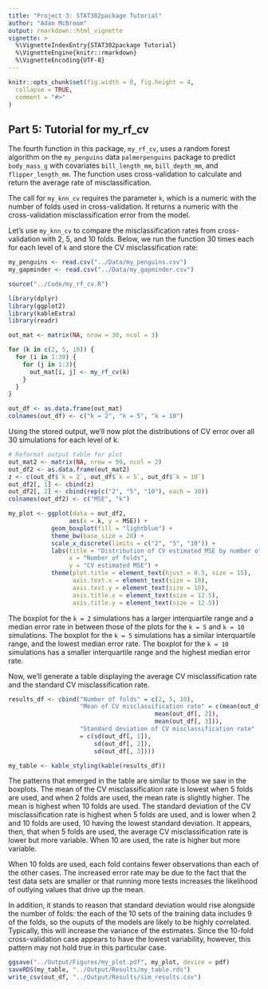 ```yaml
---
title: "Project 3: STAT302package Tutorial"
author: "Adam McBroom"
output: rmarkdown::html_vignette
vignette: >
  %\VignetteIndexEntry{STAT302package Tutorial}
  %\VignetteEngine{knitr::rmarkdown}
  %\VignetteEncoding{UTF-8}
---
```


\addtolength{\headheight}{-.025\textheight} 
\thispagestyle{fancyplain} 
\rhead{\includegraphics[height=.1\textheight]{logo.png}}
\renewcommand{\headrulewidth}{0pt}


```r
knitr::opts_chunk$set(fig.width = 8, fig.height = 4,
  collapse = TRUE,
  comment = "#>"
)
```

## Part 5: Tutorial for my_rf_cv

The fourth function in this package, `my_rf_cv`,  uses a random forest algorithm on the `my_penguins` data `palmerpenguins` package to predict `body_mass_g` with covariates `bill_length_mm`, `bill_depth_mm`, and `flipper_length_mm`. The function uses cross-validation to calculate and return the average rate of misclassification.

The call for `my_knn_cv` requires the parameter `k`, which is a numeric with the number of folds used in cross-validation. It returns a numeric with the cross-validation misclassification error from the model. 

Let's use `my_knn_cv` to compare the misclassification rates from cross-validation with 2, 5, and 10 folds. Below, we run the function 30 times each for each level of `k` and store the CV misclassification rate: 

```r
my_penguins <- read.csv("../Data/my_penguins.csv")
my_gapminder <- read.csv("../Data/my_gapminder.csv")

source("../Code/my_rf_cv.R")
```



```r
library(dplyr)
library(ggplot2)
library(kableExtra)
library(readr)
```

```r
out_mat <- matrix(NA, nrow = 30, ncol = 3)

for (k in c(2, 5, 10)) {
  for (i in 1:30) {
    for (j in 1:3){
      out_mat[i, j] <- my_rf_cv(k)
    }
  }
}

out_df <- as.data.frame(out_mat)
colnames(out_df) <- c("k = 2", "k = 5", "k = 10")
```

Using the stored output, we'll now plot the distributions of CV error over all 30 simulations for each level of k. 

```r
# Reformat output table for plot
out_mat2 <- matrix(NA, nrow = 90, ncol = 2)
out_df2 <- as.data.frame(out_mat2)
z <- c(out_df$`k = 2`, out_df$`k = 5`, out_df$`k = 10`)
out_df2[, 1] <- cbind(z)
out_df2[, 2] <- cbind(rep(c("2", "5", "10"), each = 30))
colnames(out_df2) <- c("MSE", "k")

my_plot <- ggplot(data = out_df2, 
                 aes(x = k, y = MSE)) +
            geom_boxplot(fill = "lightblue") +
            theme_bw(base_size = 20) +
            scale_x_discrete(limits = c("2", "5", "10")) +
            labs(title = "Distribution of CV estimated MSE by number of folds", 
                 x = "Number of folds", 
                 y = "CV estimated MSE") +
            theme(plot.title = element_text(hjust = 0.5, size = 15),
                  axis.text.x = element_text(size = 10),
                  axis.text.y = element_text(size = 10),
                  axis.title.x = element_text(size = 12.5),
                  axis.title.y = element_text(size = 12.5))
```

The boxplot for the `k = 2` simulations has a larger interquartile range and a median error rate in between those of the plots for the `k = 5` and `k = 10` simulations. The boxplot for the `k = 5` simulations has a similar interquartile range, and the lowest median error rate. The boxplot for the `k = 10` simulations has a smaller interquartile range and the highest median error rate.

Now, we'll generate a table displaying the average CV misclassification rate and the standard CV misclassification rate. 

```r
results_df <- cbind("Number of folds" = c(2, 5, 10),
                    "Mean of CV misclassification rate" = c(mean(out_df[, 1]), 
                                         mean(out_df[, 2]),
                                         mean(out_df[, 3])),
                    "Standard deviation of CV misclassification rate"
                    = c(sd(out_df[, 1]),
                        sd(out_df[, 2]),
                        sd(out_df[, 3])))

my_table <- kable_styling(kable(results_df))
```

The patterns that emerged in the table are similar to those we saw in the boxplots. The mean of the CV misclassification rate is lowest when 5 folds are used, and when 2 folds are used, the mean rate is slightly higher. The mean is highest when 10 folds are used. The standard deviation of the CV misclassification rate is highest when 5 folds are used, and is lower when 2 and 10 folds are used, 10 having the lowest standard deviation. It appears, then, that when 5 folds are used, the average CV misclassification rate is lower but more variable. When 10 are used, the rate is higher but more variable.

When 10 folds are used, each fold contains fewer observations than each of the other cases. The increased error rate may be due to the fact that the test data sets are smaller or that running more tests increases the likelihood of outlying values that drive up the mean. 

In addition, it stands to reason that standard deviation would rise alongside the number of folds: the each of the 10 sets of the training data includes 9 of the folds, so the ouputs of the models are likely to be highly correlated. Typically, this will increase the variance of the estimates. Since the 10-fold cross-validation case appears to have the lowest variability, however, this pattern may not hold true in this particular case. 

```r
ggsave("../Output/Figures/my_plot.pdf", my_plot, device = pdf)
saveRDS(my_table, "../Output/Results/my_table.rds")
write_csv(out_df, "../Output/Results/sim_results.csv")
```

